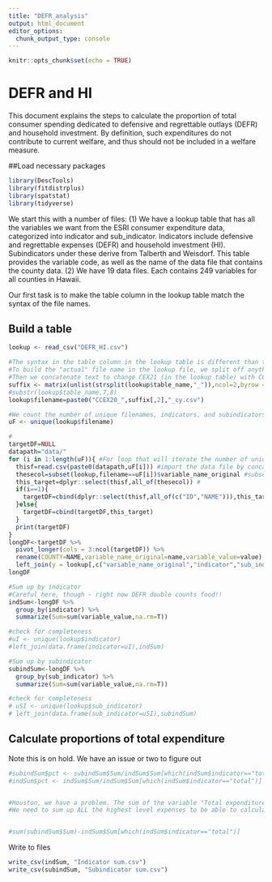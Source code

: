 ```yaml
---
title: "DEFR_analysis"
output: html_document
editor_options: 
  chunk_output_type: console
---
```


```r
knitr::opts_chunk$set(echo = TRUE)
```

# DEFR and HI

This document explains the steps to calculate the proportion of total consumer spending dedicated to defensive and regrettable outlays (DEFR) and household investment. By definition, such expenditures do not contribute to current welfare, and thus should not be included in a welfare measure.

##Load necessary packages
```r
library(DescTools)
library(fitdistrplus)
library(spatstat)
library(tidyverse)
```

We start this with a number of files:
(1) We have a lookup table that has all the variables we want from the ESRI consumer expenditure data, categorized into indicator and sub_indicator. Indicators include defensive and regrettable expenses (DEFR) and household investment (HI). Subindicators under these derive from Talberth and Weisdorf. This table provides the variable code, as well as the name of the data file that contains the county data.
(2) We have 19 data files. Each contains 249 variables for all counties in Hawaii.

Our first task is to make the table column in the lookup table match the syntax of the file names.

## Build a table
```r
lookup <- read_csv("DEFR_HI.csv")

#The syntax in the table column in the lookup table is different than the actual file name for each table. 
#To build the "actual" file name in the lookup file, we split off anything after the "_" in the lookup table table name, and store these values in a matrix
#Then we concatenate text to change CEX21 (in the lookup table) with CCEX20, the suffix stripped above, and add _cy. Now our "table" column in the lookup table reflects the syntax of the actual file names.
suffix <- matrix(unlist(strsplit(lookup$table_name,"_")),ncol=2,byrow = T)
#substr(lookup$table_name,7,8)
lookup$filename=paste0("CCEX20_",suffix[,2],"_cy.csv")

#We count the number of unique filenames, indicators, and subindicators in our lookup file
uF <- unique(lookup$filename)

#
targetDF=NULL
datapath="data/"
for (i in 1:length(uF)){ #For loop that will iterate the number of unique file names
  thisf=read.csv(paste0(datapath,uF[i])) #import the data file by concatenating the datapath (in this case the data folder) with the name of the ith filename
  thesecol=subset(lookup,filename==uF[i])$variable_name_original #subset from file the variable name 
  this_target=dplyr::select(thisf,all_of(thesecol)) #
  if(i==1){
    targetDF=cbind(dplyr::select(thisf,all_of(c("ID","NAME"))),this_target)
  }else{
    targetDF=cbind(targetDF,this_target)
  }
  print(targetDF)
}
longDF<-targetDF %>% 
  pivot_longer(cols = 3:ncol(targetDF)) %>% 
  rename(COUNTY=NAME,variable_name_original=name,variable_value=value) %>% 
  left_join(y = lookup[,c("variable_name_original","indicator","sub_indicator")],by = "variable_name_original")
longDF

#Sum up by indicator
#Careful here, though - right now DEFR double counts food!!
indSum<-longDF %>% 
  group_by(indicator) %>% 
  summarize(Sum=sum(variable_value,na.rm=T))

#check for completeness
#uI <- unique(lookup$indicator)
#left_join(data.frame(indicator=uI),indSum)

#Sum up by subindicator
subindSum<-longDF %>% 
  group_by(sub_indicator) %>% 
  summarize(Sum=sum(variable_value,na.rm=T))

#check for completeness
# uSI <- unique(lookup$sub_indicator)
# left_join(data.frame(sub_indicator=uSI),subindSum)
```

## Calculate proportions of total expenditure
Note this is on hold. We have an issue or two to figure out
```r
#subindSum$pct <- subindSum$Sum/indSum$Sum[which(indSum$indicator=="total")]
#indSum$pct <- indSum$Sum/indSum$Sum[which(indSum$indicator=="total")]


#Houston, we have a problem. The sum of the variable "Total expenditures" is less than the subtotal of just the variables we selected. What does this variable actually mean? 
#We need to sum up ALL the highest level expenses to be able to calculate the percentage. I need to figure out how to do that.


#sum(subindSum$Sum)-indSum$Sum[which(indSum$indicator=="total")]

```

Write to files
```r
write_csv(indSum, "Indicator sum.csv")
write_csv(subindSum, "Subindicator sum.csv")     
          
```

